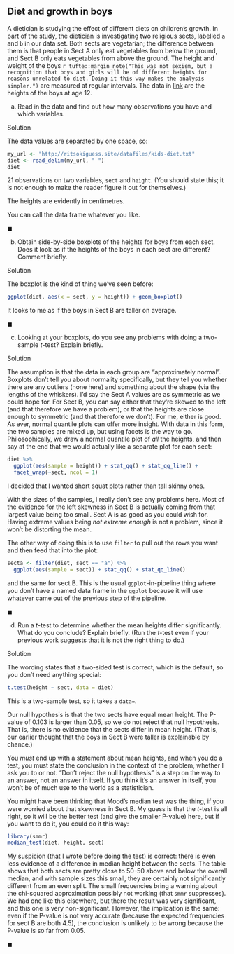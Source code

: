 ##  Diet and growth in boys


 A dietician is studying the effect of
different diets on children's growth. In part of the study, the
dietician is investigating two religious sects, labelled `a`
and `b` in our data set. Both sects are vegetarian; the
difference between them is that people in Sect A only eat vegetables
from below the ground, and Sect B only eats vegetables from above the
ground. The height and weight of the boys
`r tufte::margin_note("This was not sexism, but a recognition that boys and girls will be of different heights for reasons unrelated to diet. Doing it this way makes the analysis simpler.")` are measured at regular
intervals. The data in
[link](http://ritsokiguess.site/datafiles/kids-diet.txt) are the
heights of the boys at age 12.



(a) Read in the data and find out how many observations you have
and which variables.


Solution


The data values are separated by one space, so:
```r
my_url <- "http://ritsokiguess.site/datafiles/kids-diet.txt"
diet <- read_delim(my_url, " ")
diet
```

     

21 observations on two variables, `sect` and
`height`. (You should state this; it is not enough to make the
reader figure it out for themselves.)

The heights are evidently in centimetres.

You can call the data frame whatever you like.


$\blacksquare$

(b) Obtain side-by-side boxplots of the heights for boys from
each sect. Does it look as if the heights of the boys in each sect
are different? Comment briefly. 


Solution


The boxplot is the kind of thing we've seen before:

```r
ggplot(diet, aes(x = sect, y = height)) + geom_boxplot()
```

 

It looks to me as if the boys in Sect B are taller on average.


$\blacksquare$

(c) Looking at your boxplots, do you see any problems with
doing a two-sample $t$-test? Explain briefly.


Solution


The assumption is that the data in each group are 
"approximately normal". Boxplots don't tell you about normality specifically,
but they tell you whether there are any outliers (none here) and
something about the shape (via the lengths of the whiskers). I'd
say the Sect A values are as symmetric as we could hope for. For
Sect B, you can say either that they're skewed to the left (and
that therefore we have a problem), or that the heights are close
enough to symmetric (and that therefore we don't). For me, either
is good. 
As ever, normal quantile plots can offer more insight. With
data in this form, the
two samples are mixed up, but using facets is the way to go. Philosophically, we draw a normal quantile plot of *all* the heights, and then say at the end that we would actually like a separate plot for each sect:
```r
diet %>%
  ggplot(aes(sample = height)) + stat_qq() + stat_qq_line() +
  facet_wrap(~sect, ncol = 1)
```

 

I decided that I wanted short squat plots rather than tall skinny ones.

With the sizes of the samples, I really don't see any problems
here. Most of the evidence for the left skewness in Sect B is actually coming
from that largest value being too small. Sect A is as good as you
could wish for. Having extreme values being *not extreme enough* is not a problem, since it won't be distorting the mean. 

The other way of doing this is to use `filter` to pull out the
rows you want and then feed that into the plot:

```r
secta <- filter(diet, sect == "a") %>%
  ggplot(aes(sample = sect)) + stat_qq() + stat_qq_line()
```

 

and the same for sect B. This is the usual `ggplot`-in-pipeline
thing where you don't have a named data frame in the `ggplot`
because it will use whatever came out of the previous step of the
pipeline.
    

$\blacksquare$

(d) Run a $t$-test to determine whether the mean heights differ
significantly. What do you conclude? Explain briefly. (Run the
$t$-test even if your previous work suggests that it is not the
right thing to do.)


Solution


The wording states that a two-sided test is correct, which is the
default, so you don't need anything special:

```r
t.test(height ~ sect, data = diet)
```

 

This is a two-sample test, so it takes a `data=`. 

Our null hypothesis is that the two sects have equal mean height. The
P-value of 0.103 is larger than 0.05, so we do not reject that null
hypothesis. That is, there is no evidence that the sects differ in
mean height. (That is, our earlier thought that the boys in Sect B were taller
is explainable by chance.)

You *must* end up with a statement about mean heights, and when
you do a test, you must state the conclusion in the context of the
problem, whether I ask you to or not. 
"Don't reject the null hypothesis" 
is a step on the way to an answer, not an answer in
itself. If you think it's an answer in itself, you won't be of much
use to the world as a statistician.

You might have been thinking that Mood's median test was the
thing, if you were worried about that skewness in Sect B. My guess is
that the $t$-test is all right, so it will be the better test
(and give the smaller P-value) here, but if you want to do it, you
could do it this way:

```r
library(smmr)
median_test(diet, height, sect)
```

 

My suspicion (that I wrote before doing the test) is correct: there is
even less evidence of a difference in median height between the
sects. The table shows that both sects are pretty close to 50--50
above and below the overall median, and with sample sizes this small,
they are certainly not significantly different from an even split. The
small frequencies bring a warning about the chi-squared approximation
possibly not working (that `smmr` suppresses). We had one like
this elsewhere, but there the result was very significant, and this one
is very non-significant. However, the implication is the same: even if
the P-value is not very accurate (because the expected frequencies for
sect B are both 4.5), the conclusion is unlikely to be wrong because
the P-value is so far from 0.05.
    
$\blacksquare$




